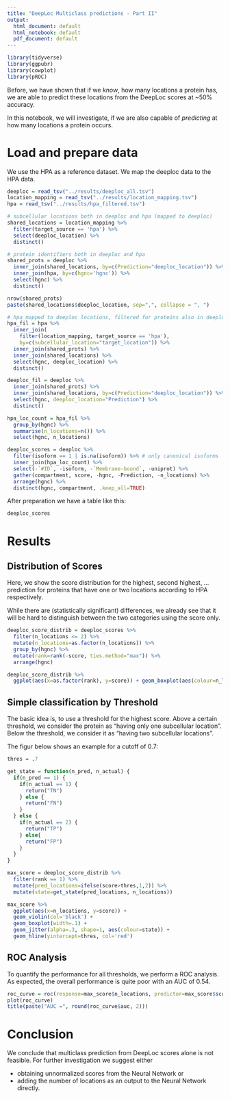 ```yaml
---
title: "DeepLoc Multiclass predictions - Part II"
output:
  html_document: default
  html_notebook: default
  pdf_document: default
---
```


```r
library(tidyverse)
library(ggpubr)
library(cowplot)
library(pROC)
```

Before, we have shown that if we *know*, how many locations a protein has, we are 
able to predict these locations from the DeepLoc scores at ~50% accuracy. 

In this notebook, we will investigate, if we are also capable of *predicting* at how
many locations a protein occurs. 

# Load and prepare data
We use the HPA as a reference dataset. 
We map the deeploc data to the HPA data.
```r
deeploc = read_tsv("../results/deeploc_all.tsv")
location_mapping = read_tsv("../results/location_mapping.tsv")
hpa = read_tsv("../results/hpa_filtered.tsv")
```

```r
# subcellular locations both in deeploc and hpa (mapped to deeploc)
shared_locations = location_mapping %>%
  filter(target_source == 'hpa') %>%
  select(deeploc_location) %>%
  distinct()

# protein identifiers both in deeploc and hpa
shared_prots = deeploc %>% 
  inner_join(shared_locations, by=c(Prediction="deeploc_location")) %>%
  inner_join(hpa, by=c(hgnc='hgnc')) %>%
  select(hgnc) %>%
  distinct()

nrow(shared_prots)
paste(shared_locations$deeploc_location, sep=",", collapse = ", ")
```

```r
# hpa mapped to deeploc locations, filtered for proteins also in deeploc dataset
hpa_fil = hpa %>%
  inner_join(
    filter(location_mapping, target_source == 'hpa'),
    by=c(subcellular_location="target_location")) %>%
  inner_join(shared_prots) %>%
  inner_join(shared_locations) %>%
  select(hgnc, deeploc_location) %>%
  distinct()

deeploc_fil = deeploc %>%
  inner_join(shared_prots) %>%
  inner_join(shared_locations, by=c(Prediction="deeploc_location")) %>%
  select(hgnc, deeploc_location="Prediction") %>%
  distinct()
```

```r
hpa_loc_count = hpa_fil %>%
  group_by(hgnc) %>%
  summarise(n_locations=n()) %>%
  select(hgnc, n_locations)

deeploc_scores = deeploc %>% 
  filter(isoform == 1 | is.na(isoform)) %>% # only canonical isoforms
  inner_join(hpa_loc_count) %>%
  select(-`#ID`, -isoform, -`Membrane-bound`, -uniprot) %>%
  gather(compartment, score, -hgnc, -Prediction, -n_locations) %>%
  arrange(hgnc) %>%
  distinct(hgnc, compartment, .keep_all=TRUE)
```
After preparation we have a table like this:
```r
deeploc_scores
```

# Results
## Distribution of Scores
Here, we show the score distribution for the highest, second highest, ... prediction
for proteins that have one or two locations according to HPA respectively. 

While there are (statistically significant) differences, we already see 
that it will be hard to distinguish between the two categories using the 
score only. 
```r
deeploc_score_distrib = deeploc_scores %>%
  filter(n_locations <= 2) %>%
  mutate(n_locations=as.factor(n_locations)) %>%
  group_by(hgnc) %>%
  mutate(rank=rank(-score, ties.method="max")) %>%
  arrange(hgnc)

deeploc_score_distrib %>%
  ggplot(aes(x=as.factor(rank), y=score)) + geom_boxplot(aes(colour=n_locations))
```

## Simple classification by Threshold
The basic idea is, to use a threshold for the highest score. 
Above a certain threshold, we consider the protein as "having only one subcellular location". 
Below the threshold, we consider it as "having two subcellular locations". 

The figur below shows an example for a cutoff of 0.7:
```r
thres = .7

get_state = function(n_pred, n_actual) {
  if(n_pred == 1) {
    if(n_actual == 1) {
      return("TN")
    } else {
      return("FN")
    }
  } else {
    if(n_actual == 2) {
      return("TP")
    } else{
      return("FP")
    }
  }
}

max_score = deeploc_score_distrib %>%
  filter(rank == 1) %>% 
  mutate(pred_locations=ifelse(score>thres,1,2)) %>%
  mutate(state=get_state(pred_locations, n_locations))

max_score %>%
  ggplot(aes(x=n_locations, y=score)) +
  geom_violin(col='black') +
  geom_boxplot(width=.1) + 
  geom_jitter(alpha=.3, shape=1, aes(colour=state)) +
  geom_hline(yintercept=thres, col='red')
```

## ROC Analysis
To quantify the performance for all thresholds, we perform a ROC analysis. 
As expected, the overall performance is quite poor with an AUC of 0.54. 
```r
roc_curve = roc(response=max_score$n_locations, predictor=max_score$score)
plot(roc_curve)
title(paste("AUC =", round(roc_curve$auc, 2)))
```

# Conclusion
We conclude that multiclass prediction from DeepLoc scores alone is not feasible. 
For further investigation we suggest either

 * obtaining unnormalized scores from the Neural Network or
 * adding the number of locations as an output to the Neural Network directly. 
 
